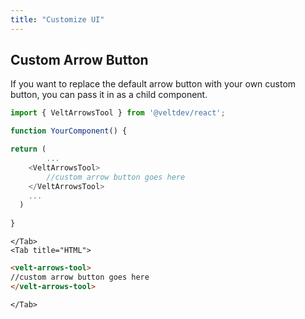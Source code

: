 ```yaml
---
title: "Customize UI"
---
```


## Custom Arrow Button

If you want to replace the default arrow button with your own custom button, you can pass it in as a child component.

<Tabs>
    <Tab title="React">

```js React
import { VeltArrowsTool } from '@veltdev/react';

function YourComponent() {

return (
        ...
    <VeltArrowsTool>
        //custom arrow button goes here
    </VeltArrowsTool>
    ...
  )
  
}
```


    </Tab>
    <Tab title="HTML">

```html HTML
<velt-arrows-tool>
//custom arrow button goes here
</velt-arrows-tool>
```

    </Tab>
</Tabs>